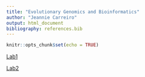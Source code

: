 ```yaml
---
title: "Evolutionary Genomics and Bioinformatics"
author: "Jeannie Carreiro"
output: html_document
bibliography: references.bib
---
```


```r
knitr::opts_chunk$set(echo = TRUE)
```

[Lab1](lab1_jeanniecarreiro.html)

[Lab2](lab2_jeanniecarreiro.html)